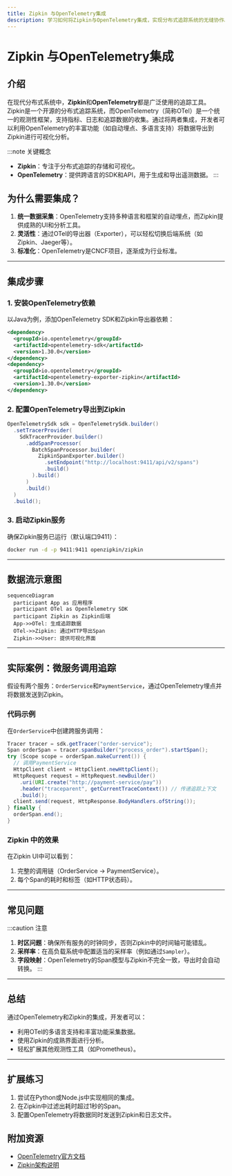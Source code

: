 ```yaml
---
title: Zipkin 与OpenTelemetry集成
description: 学习如何将Zipkin与OpenTelemetry集成，实现分布式追踪系统的无缝协作。包含配置示例、实战场景和最佳实践。
---
```


# Zipkin 与OpenTelemetry集成

## 介绍

在现代分布式系统中，**Zipkin**和**OpenTelemetry**都是广泛使用的追踪工具。Zipkin是一个开源的分布式追踪系统，而OpenTelemetry（简称OTel）是一个统一的观测性框架，支持指标、日志和追踪数据的收集。通过将两者集成，开发者可以利用OpenTelemetry的丰富功能（如自动埋点、多语言支持）将数据导出到Zipkin进行可视化分析。

:::note 关键概念
- **Zipkin**：专注于分布式追踪的存储和可视化。
- **OpenTelemetry**：提供跨语言的SDK和API，用于生成和导出遥测数据。
:::

## 为什么需要集成？

1. **统一数据采集**：OpenTelemetry支持多种语言和框架的自动埋点，而Zipkin提供成熟的UI和分析工具。
2. **灵活性**：通过OTel的导出器（Exporter），可以轻松切换后端系统（如Zipkin、Jaeger等）。
3. **标准化**：OpenTelemetry是CNCF项目，逐渐成为行业标准。

---

## 集成步骤

### 1. 安装OpenTelemetry依赖
以Java为例，添加OpenTelemetry SDK和Zipkin导出器依赖：
```xml
<dependency>
  <groupId>io.opentelemetry</groupId>
  <artifactId>opentelemetry-sdk</artifactId>
  <version>1.30.0</version>
</dependency>
<dependency>
  <groupId>io.opentelemetry</groupId>
  <artifactId>opentelemetry-exporter-zipkin</artifactId>
  <version>1.30.0</version>
</dependency>
```

### 2. 配置OpenTelemetry导出到Zipkin
```java
OpenTelemetrySdk sdk = OpenTelemetrySdk.builder()
  .setTracerProvider(
    SdkTracerProvider.builder()
      .addSpanProcessor(
        BatchSpanProcessor.builder(
          ZipkinSpanExporter.builder()
            .setEndpoint("http://localhost:9411/api/v2/spans")
            .build()
        ).build()
      )
      .build()
  )
  .build();
```

### 3. 启动Zipkin服务
确保Zipkin服务已运行（默认端口9411）：
```bash
docker run -d -p 9411:9411 openzipkin/zipkin
```

---

## 数据流示意图
```mermaid
sequenceDiagram
  participant App as 应用程序
  participant OTel as OpenTelemetry SDK
  participant Zipkin as Zipkin后端
  App->>OTel: 生成追踪数据
  OTel->>Zipkin: 通过HTTP导出Span
  Zipkin->>User: 提供可视化界面
```

---

## 实际案例：微服务调用追踪

假设有两个服务：`OrderService`和`PaymentService`，通过OpenTelemetry埋点并将数据发送到Zipkin。

### 代码示例
在`OrderService`中创建跨服务调用：
```java
Tracer tracer = sdk.getTracer("order-service");
Span orderSpan = tracer.spanBuilder("process_order").startSpan();
try (Scope scope = orderSpan.makeCurrent()) {
  // 调用PaymentService
  HttpClient client = HttpClient.newHttpClient();
  HttpRequest request = HttpRequest.newBuilder()
    .uri(URI.create("http://payment-service/pay"))
    .header("traceparent", getCurrentTraceContext()) // 传递追踪上下文
    .build();
  client.send(request, HttpResponse.BodyHandlers.ofString());
} finally {
  orderSpan.end();
}
```

### Zipkin 中的效果
在Zipkin UI中可以看到：
1. 完整的调用链（OrderService → PaymentService）。
2. 每个Span的耗时和标签（如HTTP状态码）。

---

## 常见问题

:::caution 注意
1. **时区问题**：确保所有服务的时钟同步，否则Zipkin中的时间轴可能错乱。
2. **采样率**：在高负载系统中配置适当的采样率（例如通过`Sampler`）。
3. **字段映射**：OpenTelemetry的Span模型与Zipkin不完全一致，导出时会自动转换。
:::

---

## 总结

通过OpenTelemetry和Zipkin的集成，开发者可以：
- 利用OTel的多语言支持和丰富功能采集数据。
- 使用Zipkin的成熟界面进行分析。
- 轻松扩展其他观测性工具（如Prometheus）。

---

## 扩展练习
1. 尝试在Python或Node.js中实现相同的集成。
2. 在Zipkin中过滤出耗时超过1秒的Span。
3. 配置OpenTelemetry将数据同时发送到Zipkin和日志文件。

## 附加资源
- [OpenTelemetry官方文档](https://opentelemetry.io/docs/)
- [Zipkin架构说明](https://zipkin.io/pages/architecture.html)